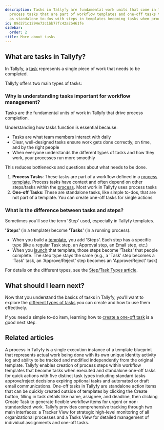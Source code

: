```yaml
---
description: Tasks in Tallyfy are fundamental work units that come in two types -
  process tasks that are part of workflow templates and one-off tasks that function
  as standalone to-dos with steps in templates becoming tasks when processes are launched.
id: 89d271c1294e72c1bb77fc42a2b461fe
sidebar:
  order: 2
title: More about tasks
---
```


## What are tasks in Tallyfy?

In Tallyfy, a [task](/products/pro/tracking-and-tasks/tasks/) represents a single piece of work that needs to be completed.

Tallyfy offers two main types of tasks:

### Why is understanding tasks important for workflow management?

Tasks are the fundamental units of work in Tallyfy that drive process completion.

Understanding how tasks function is essential because:
- Tasks are what team members interact with daily
- Clear, well-designed tasks ensure work gets done correctly, on time, and by the right people
- When everyone understands the different types of tasks and how they work, your processes run more smoothly

This reduces bottlenecks and questions about what needs to be done.

1.  **Process Tasks**: These tasks are part of a workflow defined in a [process template](/products/pro/documenting/templates/). Process tasks have context and often depend on other steps/tasks within the [process](/products/pro/tracking-and-tasks/processes/). Most work in Tallyfy uses process tasks
2.  **One-off Tasks**: These are standalone tasks, like simple to-dos, that are not part of a template. You can create one-off tasks for single actions

### What is the difference between tasks and steps?

Sometimes you'll see the term 'Step' used, especially in Tallyfy templates.

**'Steps'** (in a template) become **'Tasks'** (in a running process).

*   When you build a [template](/products/pro/documenting/templates/), you add 'Steps'. Each step has a specific type (like a regular Task step, an Approval step, an Email step, etc.)
*   When you [launch](/products/pro/launching/) that template, those steps become 'Tasks' that people complete. The step type stays the same (e.g., a 'Task' step becomes a 'Task' task, an 'Approve/Reject' step becomes an 'Approve/Reject' task)

For details on the different types, see the [Step/Task Types article](/products/pro/tracking-and-tasks/tasks/what-types-of-tasks-can-i-create-with-tallyfy/).


<PageTree />

## What should I learn next?

Now that you understand the basics of tasks in Tallyfy, you'll want to explore the [different types of tasks](/products/pro/tracking-and-tasks/tasks/what-types-of-tasks-can-i-create-with-tallyfy/) you can create and how to use them effectively.

If you need a simple to-do item, learning how to [create a one-off task](/products/pro/tracking-and-tasks/tasks/how-to-create-a-one-off-task-in-tallyfy/) is a good next step.


## Related articles
<CardGrid>
<LinkTitleCard header="<b>Tracking And Tasks > More about processes</b>" href="/products/pro/tracking-and-tasks/processes/" > A process in Tallyfy is a single execution instance of a template blueprint that represents actual work being done with its own unique identity activity log and ability to be tracked and modified independently from the original template. </LinkTitleCard>
<LinkTitleCard header="<b>Tasks > Step types</b>" href="/products/pro/tracking-and-tasks/tasks/what-types-of-tasks-can-i-create-with-tallyfy/" > Tallyfy enables creation of process steps within workflow templates that become tasks when executed and standalone one-off tasks for quick actions with five distinct task types including standard tasks approve/reject decisions expiring optional tasks and automated or draft email communications. </LinkTitleCard>
<LinkTitleCard header="<b>Tasks > Create a one-off task</b>" href="/products/pro/tracking-and-tasks/tasks/how-to-create-a-one-off-task-in-tallyfy/" > One-off tasks in Tallyfy are standalone action items that can be quickly created outside of templates by clicking the Create button, filling in task details like name, assignee, and deadline, then clicking Create Task to generate flexible workflow items for urgent or non-standardized work. </LinkTitleCard>
<LinkTitleCard header="<b>Pro > Tracking</b>" href="/products/pro/tracking-and-tasks/" > Tallyfy provides comprehensive tracking through two main interfaces: a Tracker View for strategic high-level monitoring of all organizational processes and a Tasks View for detailed management of individual assignments and one-off tasks. </LinkTitleCard>
</CardGrid>